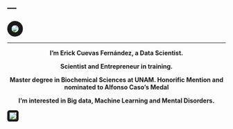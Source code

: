 ---
---


<img src="images/erick6.jpg"
      align="middle"
      style= "border:10px solid; border-radius: 50%"/>



***
<p style='text-align: center;'> **I'm Erick Cuevas Fernández, a Data Scientist.** </p> 

<p style='text-align: center;'> **Scientist and Entrepreneur in training.** </p> 

<p style='text-align: center;'> **Master degree in Biochemical Sciences at UNAM. Honorific Mention and nominated to Alfonso Caso's Medal** </p> 

<p style='text-align: center;'> **I'm interested in Big data, Machine Learning and Mental Disorders.** </p> 






<img src="images/red.png"
      align="middle"
      style= "border:5px solid;  border-radius: 20%"/> 

      

